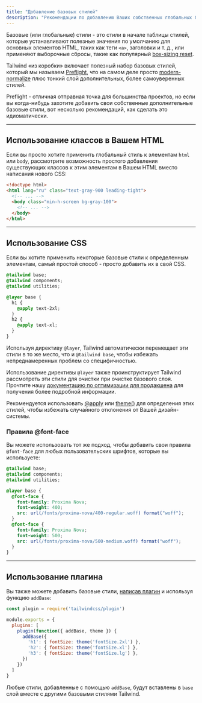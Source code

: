 ```yaml
---
title: "Добавление базовых стилей"
description: "Рекомендации по добавлению Ваших собственных глобальных базовых стилей поверх Tailwind."
---
```


Базовые (или глобальные) стили - это стили в начале таблицы стилей, которые устанавливают полезные значения по умолчанию для основных элементов HTML, таких как теги `<a>`, заголовки и т. д., или применяют выборочные сбросы, такие как популярный [box-sizing reset](https://www.paulirish.com/2012/box-sizing-border-box-ftw/).

Tailwind «из коробки» включает полезный набор базовых стилей, который мы называем [Preflight](/docs/preflight), что на самом деле просто [modern-normalize](https://github.com/sindresorhus/modern-normalize) плюс тонкий слой дополнительных, более самоуверенных стилей.

Preflight  - отличная отправная точка для большинства проектов, но если вы когда-нибудь захотите добавить свои собственные дополнительные базовые стили, вот несколько рекомендаций, как сделать это идиоматически.

---

## Использование классов в Вашем HTML

Если вы просто хотите применить глобальный стиль к элементам `html` или `body`, рассмотрите возможность простого добавления существующих классов к этим элементам в Вашем HTML вместо написания нового CSS:

```html
<!doctype html>
<html lang="ru" class="text-gray-900 leading-tight">
  <!-- ... -->
  <body class="min-h-screen bg-gray-100">
    <!-- ... -->
  </body>
</html>
```

---

## Использование CSS

Если вы хотите применить некоторые базовые стили к определенным элементам, самый простой способ - просто добавить их в свой CSS.

```css
@tailwind base;
@tailwind components;
@tailwind utilities;

@layer base {
  h1 {
    @apply text-2xl;
  }
  h2 {
    @apply text-xl;
  }
}
```

Используя директиву `@layer`, Tailwind автоматически перемещает эти стили в то же место, что и `@tailwind base`, чтобы избежать непреднамеренных проблем со специфичностью.

Использование директивы `@layer` также проинструктирует Tailwind рассмотреть эти стили для очистки при очистке базового слоя. Прочтите нашу [документацию по оптимизации для продакшена](/docs/optimizing-for-production) для получения более подробной информации.

Рекомендуется использовать [@apply](/docs/functions-and-directives#apply) или [theme()](/docs/functions-and-directives#theme) для определения этих стилей, чтобы избежать случайного отклонения от Вашей дизайн-системы.

### Правила @font-face

Вы можете использовать тот же подход, чтобы добавить свои правила `@font-face` для любых пользовательских шрифтов, которые вы используете:

```css
@tailwind base;
@tailwind components;
@tailwind utilities;

@layer base {
  @font-face {
    font-family: Proxima Nova;
    font-weight: 400;
    src: url(/fonts/proxima-nova/400-regular.woff) format("woff");
  }
  @font-face {
    font-family: Proxima Nova;
    font-weight: 500;
    src: url(/fonts/proxima-nova/500-medium.woff) format("woff");
  }
}
```

---

## Использование плагина

Вы также можете добавить базовые стили, [написав плагин](/docs/plugins#adding-base-styles) и используя функцию `addBase`:

```js {{ filename: 'tailwind.config.js' }}
const plugin = require('tailwindcss/plugin')

module.exports = {
  plugins: [
    plugin(function({ addBase, theme }) {
      addBase({
        'h1': { fontSize: theme('fontSize.2xl') },
        'h2': { fontSize: theme('fontSize.xl') },
        'h3': { fontSize: theme('fontSize.lg') },
      })
    })
  ]
}
```

Любые стили, добавленные с помощью `addBase`, будут вставлены в `base` слой вместе с другими базовыми стилями Tailwind.
